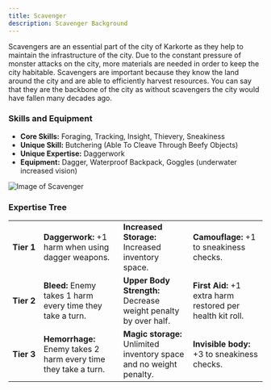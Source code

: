 ```yaml
---
title: Scavenger
description: Scavenger Background
---
```


Scavengers are an essential part of the city of Karkorte as they help to maintain the infrastructure of the city. Due to the constant pressure of monster attacks on the city, more materials are needed in order to keep the city habitable. Scavengers are important because they know the land around the city and are able to efficiently harvest resources. You can say that they are the backbone of the city as without scavengers the city would have fallen many decades ago.

### Skills and Equipment
- **Core Skills:** Foraging, Tracking, Insight, Thievery, Sneakiness 
- **Unique Skill:** Butchering (Able To Cleave Through Beefy Objects)
- **Unique Expertise:** Daggerwork
- **Equipment:** Dagger, Waterproof Backpack, Goggles (underwater increased vision)

![Image of Scavenger](../../../assets/oldscavenger.png)

### Expertise Tree
|   |   |   |   |
|---|---|---|---|
| **Tier&nbsp;1** | **Daggerwork:** +1 harm when using dagger weapons.              | **Increased Storage:** Increased inventory space.                   | **Camouflage:** +1 to sneakiness checks.                   |
| **Tier&nbsp;2** | **Bleed:** Enemy takes 1 harm every time they take a turn.      | **Upper Body Strength:** Decrease weight penalty by over half.      | **First Aid:** +1 extra harm restored per health kit roll. |
| **Tier&nbsp;3** | **Hemorrhage:** Enemy takes 2 harm every time they take a turn. | **Magic storage:** Unlimited inventory space and no weight penalty. | **Invisible body:** +3 to sneakiness checks.               |
